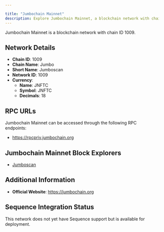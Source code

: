 ```yaml
---

title: "Jumbochain Mainnet"
description: Explore Jumbochain Mainnet, a blockchain network with chain ID 1009. Learn about its native currency, JNFTC, and how to interact with the network.
---
```




Jumbochain Mainnet is a blockchain network with chain ID 1009.

## Network Details

- **Chain ID**: 1009
- **Chain Name**: Jumbo
- **Short Name**: Jumboscan
- **Network ID**: 1009
- **Currency**: 
  - **Name**: JNFTC
  - **Symbol**: JNFTC
  - **Decimals**: 18

## RPC URLs

Jumbochain Mainnet can be accessed through the following RPC endpoints:

- https://rpcpriv.jumbochain.org

## Jumbochain Mainnet Block Explorers

- [Jumboscan](https://jumboscan.jumbochain.org)

## Additional Information

- **Official Website**: https://jumbochain.org

## Sequence Integration Status

This network does not yet have Sequence support but is available for deployment.
